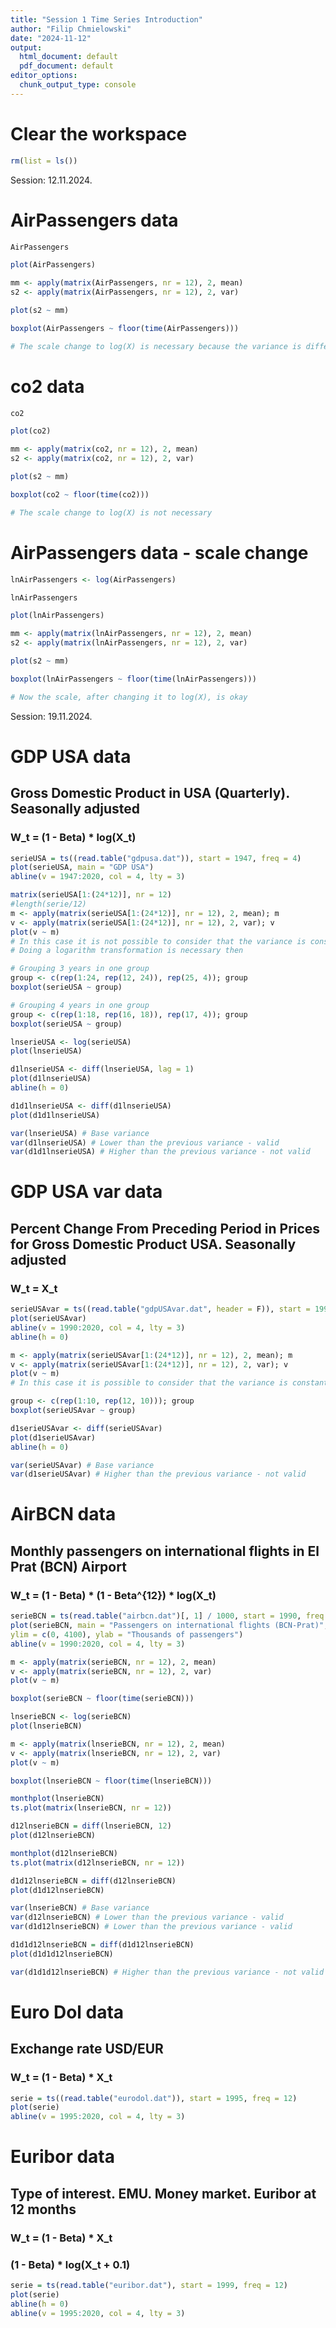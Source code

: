 ---
title: "Session 1 Time Series Introduction"
author: "Filip Chmielowski"
date: "2024-11-12"
output:
  html_document: default
  pdf_document: default
editor_options: 
  chunk_output_type: console
---

# Clear the workspace

```{r}
rm(list = ls())
```


Session: 12.11.2024.


# AirPassengers data

```{r}
AirPassengers

plot(AirPassengers)

mm <- apply(matrix(AirPassengers, nr = 12), 2, mean)
s2 <- apply(matrix(AirPassengers, nr = 12), 2, var)

plot(s2 ~ mm)

boxplot(AirPassengers ~ floor(time(AirPassengers)))

# The scale change to log(X) is necessary because the variance is different
```

# co2 data

```{r}
co2

plot(co2)

mm <- apply(matrix(co2, nr = 12), 2, mean)
s2 <- apply(matrix(co2, nr = 12), 2, var)

plot(s2 ~ mm)

boxplot(co2 ~ floor(time(co2)))

# The scale change to log(X) is not necessary
```

# AirPassengers data - scale change

```{r}
lnAirPassengers <- log(AirPassengers)

lnAirPassengers

plot(lnAirPassengers)

mm <- apply(matrix(lnAirPassengers, nr = 12), 2, mean)
s2 <- apply(matrix(lnAirPassengers, nr = 12), 2, var)

plot(s2 ~ mm)

boxplot(lnAirPassengers ~ floor(time(lnAirPassengers)))

# Now the scale, after changing it to log(X), is okay
```


Session: 19.11.2024.


# GDP USA data

## Gross Domestic Product in USA (Quarterly). Seasonally adjusted

### W_t = (1 - Beta) * log(X_t)

```{r}
serieUSA = ts((read.table("gdpusa.dat")), start = 1947, freq = 4)
plot(serieUSA, main = "GDP USA")
abline(v = 1947:2020, col = 4, lty = 3)

matrix(serieUSA[1:(24*12)], nr = 12)
#length(serie/12)
m <- apply(matrix(serieUSA[1:(24*12)], nr = 12), 2, mean); m
v <- apply(matrix(serieUSA[1:(24*12)], nr = 12), 2, var); v
plot(v ~ m)
# In this case it is not possible to consider that the variance is constant
# Doing a logarithm transformation is necessary then

# Grouping 3 years in one group
group <- c(rep(1:24, rep(12, 24)), rep(25, 4)); group
boxplot(serieUSA ~ group)

# Grouping 4 years in one group
group <- c(rep(1:18, rep(16, 18)), rep(17, 4)); group
boxplot(serieUSA ~ group)

lnserieUSA <- log(serieUSA)
plot(lnserieUSA)

d1lnserieUSA <- diff(lnserieUSA, lag = 1)
plot(d1lnserieUSA)
abline(h = 0)

d1d1lnserieUSA <- diff(d1lnserieUSA)
plot(d1d1lnserieUSA)

var(lnserieUSA) # Base variance
var(d1lnserieUSA) # Lower than the previous variance - valid
var(d1d1lnserieUSA) # Higher than the previous variance - not valid
```

# GDP USA var data

## Percent Change From Preceding Period in Prices for Gross Domestic Product USA. Seasonally adjusted

### W_t = X_t

```{r}
serieUSAvar = ts((read.table("gdpUSAvar.dat", header = F)), start = 1990, freq = 4)
plot(serieUSAvar)
abline(v = 1990:2020, col = 4, lty = 3)
abline(h = 0)

m <- apply(matrix(serieUSAvar[1:(24*12)], nr = 12), 2, mean); m
v <- apply(matrix(serieUSAvar[1:(24*12)], nr = 12), 2, var); v
plot(v ~ m)
# In this case it is possible to consider that the variance is constant

group <- c(rep(1:10, rep(12, 10))); group
boxplot(serieUSAvar ~ group)

d1serieUSAvar <- diff(serieUSAvar)
plot(d1serieUSAvar)
abline(h = 0)

var(serieUSAvar) # Base variance
var(d1serieUSAvar) # Higher than the previous variance - not valid
```

# AirBCN data

## Monthly passengers on international flights in El Prat (BCN) Airport

### W_t = (1 - Beta) * (1 - Beta^{12}) * log(X_t)

```{r}
serieBCN = ts(read.table("airbcn.dat")[, 1] / 1000, start = 1990, freq = 12)
plot(serieBCN, main = "Passengers on international flights (BCN-Prat)",
ylim = c(0, 4100), ylab = "Thousands of passengers")
abline(v = 1990:2020, col = 4, lty = 3)

m <- apply(matrix(serieBCN, nr = 12), 2, mean)
v <- apply(matrix(serieBCN, nr = 12), 2, var)
plot(v ~ m)

boxplot(serieBCN ~ floor(time(serieBCN)))

lnserieBCN <- log(serieBCN)
plot(lnserieBCN)

m <- apply(matrix(lnserieBCN, nr = 12), 2, mean)
v <- apply(matrix(lnserieBCN, nr = 12), 2, var)
plot(v ~ m)

boxplot(lnserieBCN ~ floor(time(lnserieBCN)))

monthplot(lnserieBCN)
ts.plot(matrix(lnserieBCN, nr = 12))

d12lnserieBCN = diff(lnserieBCN, 12)
plot(d12lnserieBCN)

monthplot(d12lnserieBCN)
ts.plot(matrix(d12lnserieBCN, nr = 12))

d1d12lnserieBCN = diff(d12lnserieBCN)
plot(d1d12lnserieBCN)

var(lnserieBCN) # Base variance
var(d12lnserieBCN) # Lower than the previous variance - valid
var(d1d12lnserieBCN) # Lower than the previous variance - valid

d1d1d12lnserieBCN = diff(d1d12lnserieBCN)
plot(d1d1d12lnserieBCN)

var(d1d1d12lnserieBCN) # Higher than the previous variance - not valid
```

# Euro Dol data

## Exchange rate USD/EUR

### W_t = (1 - Beta) * X_t

```{r}
serie = ts((read.table("eurodol.dat")), start = 1995, freq = 12)
plot(serie)
abline(v = 1995:2020, col = 4, lty = 3)
```

# Euribor data

## Type of interest. EMU. Money market. Euribor at 12 months

### W_t = (1 - Beta) * X_t
###       (1 - Beta) * log(X_t + 0.1)

```{r}
serie = ts(read.table("euribor.dat"), start = 1999, freq = 12)
plot(serie)
abline(h = 0)
abline(v = 1995:2020, col = 4, lty = 3)
```